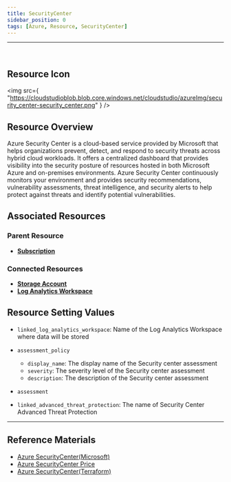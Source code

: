 ```yaml
---
title: SecurityCenter
sidebar_position: 0
tags: [Azure, Resource, SecurityCenter]
---
```


<hr />
<br />

## Resource Icon

<img
    src={
        "https://cloudstudioblob.blob.core.windows.net/cloudstudio/azureImg/security_center-security_center.png"
    }
/>

## Resource Overview

Azure Security Center is a cloud-based service provided by Microsoft that helps organizations prevent, detect, and respond to security threats across hybrid cloud workloads. 
It offers a centralized dashboard that provides visibility into the security posture of resources hosted in both Microsoft Azure and on-premises environments. 
Azure Security Center continuously monitors your environment and provides security recommendations, vulnerability assessments, threat intelligence, and security alerts to help protect against threats and identify potential vulnerabilities.

## Associated Resources

### Parent Resource

-   [**Subscription**](https://docs.cstudio.app/docs/resource/azure/Base/Subscription)

### Connected Resources

-   [**Storage Account**](https://docs.cstudio.app/docs/resource/azure/Storage/StorageAccount)
-   [**Log Analytics Workspace**](https://docs.cstudio.app/docs/resource/azure/LogAnalytics/LogAnalyticsWorkspace)

## Resource Setting Values

-   `linked_log_analytics_workspace`: Name of the Log Analytics Workspace where data will be stored

-    `assessment_policy`
      -    `display_name`: The display name of the Security center assessment
      -    `severity`: The severity level of the Security center assessment
      -    `description`: The description of the Security center assessment

-   `assessment`

-   `linked_advanced_threat_protection`: The name of Security Center Advanced Threat Protection

---

## Reference Materials

-   [Azure SecurityCenter(Microsoft)](https://learn.microsoft.com/ko-kr/azure/defender-for-cloud/defender-for-cloud-introduction)
-   [Azure SecurityCenter Price](https://azure.microsoft.com/ko-kr/pricing/details/defender-for-cloud/)
-   [Azure SecurityCenter(Terraform)](https://registry.terraform.io/providers/hashicorp/azurerm/latest/docs/resources/security_center_workspace)
